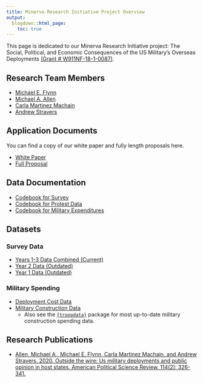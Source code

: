 ---
title: Minerva Research Initiative Project Overview
output:
  blogdown::html_page:
    toc: true
---
  
This page is dedicated to our Minerva Research Initiative project: The Social, Political, and Economic Consequences of the US Military's Overseas Deployments [(Grant # W911NF-18-1-0087)](https://minerva.defense.gov/Research/Funded-Projects/Article/1792285/effects-of-us-overseas-military-presence/). 

## Research Team Members

- [Michael E. Flynn](https://m-flynn.com/)
- [Michael A. Allen](http://ma-allen.com/)
- [Carla Martinez Machain](https://sites.google.com/site/carlamartinezmachain/home)
- [Andrew Stravers](https://www.clementscenter.org/people/other-affiliates/national-security-fellows/item/2127-andy-stravers)

## Application Documents

You can find a copy of our white paper and fully length proposals here.

- [White Paper](/files/minerva-files/White-paper-finalpdf.pdf)
- [Full Proposal](/files/minerva-files/8c-fCOMBINED.pdf)


## Data Documentation 

- [Codebook for Survey](/files/minerva-files/codebook-survey.pdf)
- [Codebook for Protest Data](/files/minerva-files/codebook-protest.pdf)
- [Codebook for Military Expenditures](/files/minerva-files/codebook-expenditures.pdf)


## Datasets

### Survey Data

- [Years 1-3 Data Combined (Current)](/files/minerva-files/data-years-1-2-3-combined-20210223.csv)
- [Year 2 Data (Outdated)](/files/minerva-files/data-year-2-combined-20210223.csv)
- [Year 1 Data (Outdated)](/files/minerva-files/data-years-1-combined-20210223.csv)


### Military Spending

- [Deployment Cost Data](/files/minerva-files/spending-overseas-20191205.csv)
- [Military Construction Data](https://github.com/meflynn/troopdata/blob/master/data-raw/builddata.csv)
  - Also see the [`{troopdata}`](https://m-flynn.com/software/) package for most up-to-date military construction spending data.


## Research Publications

- [Allen, Michael A., Michael E. Flynn, Carla Martinez Machain, and Andrew Stravers. 2020. Outside the wire: Us military deployments and public opinion in host states. American Political Science Review. 114(2): 326-341.](https://doi.org/10.1017/S0003055419000868)



